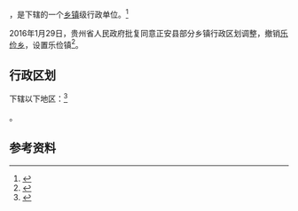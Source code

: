 {{中国乡级行政区|52/03/24/201/000}}

'''{{PAGENAMEBASE}}'''，是{{PRC admin/fullname|52/03/24/201/000|3}}下辖的一个[[乡镇|乡镇]]级行政单位。<ref>{{PRC admin/ref sgc|{{PRC admin/parent|52/03/24/201/000}}}}</ref>

2016年1月29日，贵州省人民政府批复同意正安县部分乡镇行政区划调整，撤销[[乐俭乡|乐俭乡]]，设置乐俭镇<ref>{{Cite web |url=http://www.gzgov.gov.cn/xxgk/zfxxgkpt/szfxxgkml/201602/t20160218_374898.html |title=省人民政府关于同意正安县部分乡镇行政区划调整的批复（黔府函〔2016〕50号） |accessdate=2017-09-01 |archive-date=2017-09-02 |archive-url=https://web.archive.org/web/20170902053806/http://www.gzgov.gov.cn/xxgk/zfxxgkpt/szfxxgkml/201602/t20160218_374898.html |dead-url=no }}</ref>。

== 行政区划 ==

{{PAGENAMEBASE}}下辖以下地区：<ref>{{PRC admin/ref sgc|52/03/24/201/000}}</ref>

{{PRC admin/children|52/03/24/201/000}}。

== 参考资料 ==

{{reflist}}

{{行政区划小作品}}
{{PRC admin/navcat|52/03/24/201/000}}